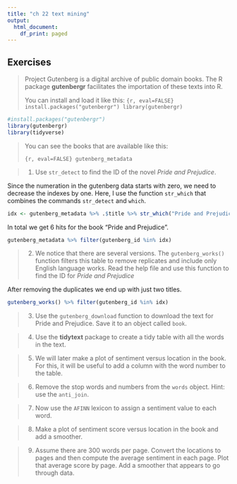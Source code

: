 ```yaml
---
title: "ch 22 text mining"
output:
  html_document:
    df_print: paged
---
```



## Exercises


>Project Gutenberg is a digital archive of public domain books. The R package __gutenbergr__ facilitates the importation of these texts into R.
>
>You can install and load it like this:
>```{r, eval=FALSE}
>install.packages("gutenbergr")
>library(gutenbergr)
>```


```r
#install.packages("gutenbergr")
library(gutenbergr)
library(tidyverse)
```

>You can see the books that are available like this:
>
>```{r, eval=FALSE}
>gutenberg_metadata
>```

>1. Use `str_detect` to find the ID of the novel _Pride and Prejudice_. 

Since the numeration in the gutenberg data starts with zero, we need to decrease the indexes by one.
Here, I use the function `str_which` that combines the commands `str_detect` and `which`.
```r
idx <- gutenberg_metadata %>% .$title %>% str_which("Pride and Prejudice") %>% .[]-1
```

In total we get 6 hits for the book "Pride and Prejudice".
```r
gutenberg_metadata %>% filter(gutenberg_id %in% idx)
```


>2. We notice that there are several versions. The `gutenberg_works()` function filters this table to remove replicates and include only English language works. Read the help file and use this function to find the ID for _Pride and Prejudice_

After removing the duplicates we end up with just two titles.
```r
gutenberg_works() %>% filter(gutenberg_id %in% idx)
```


>3. Use the `gutenberg_download` function to download the text for Pride and Prejudice. Save it to an object called `book`.

    
>4. Use the __tidytext__ package to create a tidy table with all the words in the text.

   
>5. We will later make a plot of sentiment versus location in the book. For this, it will be useful to add a column with the word number to the table. 


>6. Remove the stop words and numbers from the `words` object. Hint: use the `anti_join`. 

   
>7. Now use the `AFINN` lexicon to assign a sentiment value to each word.

    
>8. Make a plot of sentiment score versus location in the book and add a smoother.

   
>9. Assume there are 300 words per page. Convert the locations to pages and then compute the average sentiment in each page. Plot that average score by page. Add a smoother that appears to go through data.


   